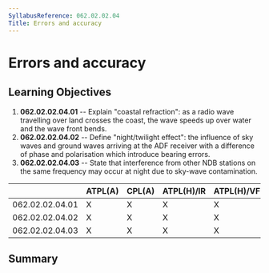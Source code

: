```yaml
---
SyllabusReference: 062.02.02.04
Title: Errors and accuracy
---
```


# Errors and accuracy

## Learning Objectives

1.  **062.02.02.04.01** -- Explain "coastal refraction": as a radio wave
    travelling over land crosses the coast, the wave speeds up over water and the
    wave front bends.
2.  **062.02.02.04.02** -- Define "night/twilight effect": the influence of sky
    waves and ground waves arriving at the ADF receiver with a difference of
    phase and polarisation which introduce bearing errors.
3.  **062.02.02.04.03** -- State that interference from other NDB stations on the
    same frequency may occur at night due to sky-wave contamination.

|                 | ATPL(A) | CPL(A) | ATPL(H)/IR | ATPL(H)/VFR | CPL(H) | IR  | CBIR(A) |
| --------------- | ------- | ------ | ---------- | ----------- | ------ | --- | ------- |
| 062.02.02.04.01 | X       | X      | X          | X           | X      | X   | X       |
| 062.02.02.04.02 | X       | X      | X          | X           | X      | X   | X       |
| 062.02.02.04.03 | X       | X      | X          | X           | X      | X   | X       |

## Summary
